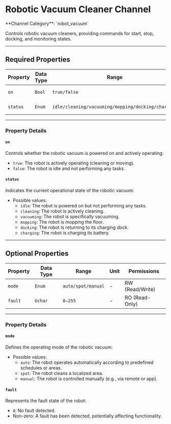 
# Robotic Vacuum Cleaner Channel

<Callout type="info">
	**Channel Category**: `robot_vacuum`
</Callout>

Controls robotic vacuum cleaners, providing commands for start, stop, docking, and monitoring states.

---

## Required Properties

| **Property** | **Data Type** | **Range**                                          | **Unit** | **Permissions** |
|--------------|---------------|----------------------------------------------------|----------|-----------------|
| `on`         | `Bool`        | `true/false`                                       | -        | RW (Read/Write) |
| `status`     | `Enum`        | `idle/cleaning/vacuuming/mopping/docking/charging` | -        | RO (Read-Only)  |

---

### Property Details

#### `on`

Controls whether the robotic vacuum is powered on and actively operating:

- `true`: The robot is actively operating (cleaning or moving).
- `false`: The robot is idle and not performing any tasks.

#### `status`

Indicates the current operational state of the robotic vacuum:

- Possible values:
    - `idle`: The robot is powered on but not performing any tasks.
    - `cleaning`: The robot is actively cleaning.
    - `vacuuming`: The robot is specifically vacuuming.
    - `mopping`: The robot is mopping the floor.
    - `docking`: The robot is returning to its charging dock.
    - `charging`: The robot is charging its battery.

---

## Optional Properties

| **Property** | **Data Type** | **Range**          | **Unit** | **Permissions** |
|--------------|---------------|--------------------|----------|-----------------|
| `mode`       | `Enum`        | `auto/spot/manual` | -        | RW (Read/Write) |
| `fault`      | `Uchar`       | `0–255`            | -        | RO (Read-Only)  |

---

### Property Details

#### `mode`

Defines the operating mode of the robotic vacuum:

- Possible values:
    - `auto`: The robot operates automatically according to predefined schedules or areas.
    - `spot`: The robot cleans a localized area.
    - `manual`: The robot is controlled manually (e.g., via remote or app).

#### `fault`

Represents the fault state of the robot:

- `0`: No fault detected.
- Non-zero: A fault has been detected, potentially affecting functionality.
